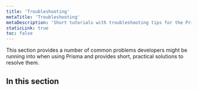 ```yaml
---
title: 'Troubleshooting'
metaTitle: 'Troubleshooting'
metaDescription: 'Short tutorials with troubleshooting tips for the Prisma tools.'
staticLink: true
toc: false
---
```


<TopBlock>

This section provides a number of common problems developers might be running into when using Prisma and provides short, practical solutions to resolve them.

</TopBlock>

## In this section

<Subsections />
